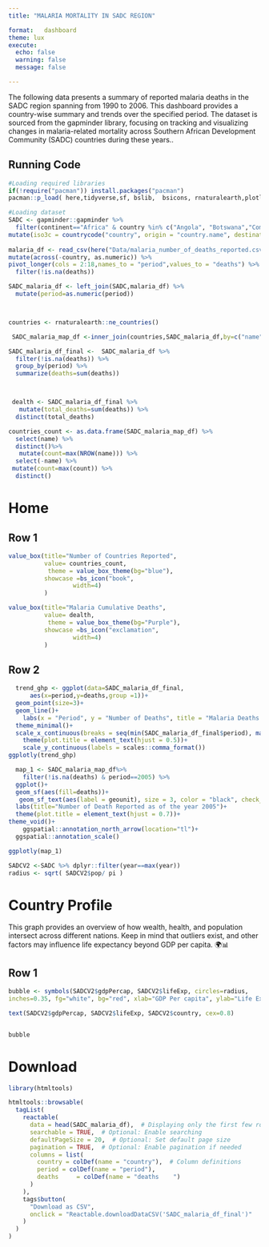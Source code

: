 ```yaml
---
title: "MALARIA MORTALITY IN SADC REGION"

format:   dashboard
theme: lux
execute:
  echo: false
  warning: false
  message: false

---
```


The following data presents a summary of reported malaria deaths in the SADC region spanning from 1990 to 2006. This dashboard provides a country-wise summary and trends over the specified period. The dataset is sourced from the gapminder library, focusing on tracking and visualizing changes in malaria-related mortality across Southern African Development Community (SADC) countries during these years..

## Running Code



```r
#Loading required libraries
if(!require("pacman")) install.packages("pacman")
pacman::p_load( here,tidyverse,sf, bslib,  bsicons, rnaturalearth,plotly, countrycode,htmltools, reactable,janitor)
```



```r
#Loading dataset
SADC <- gapminder::gapminder %>%
  filter(continent=="Africa" & country %in% c("Angola", "Botswana","Comoros", "Congo, Dem. Rep.", "Eswatini", "Lesotho", "Madagascar", "Malawi", "Mauritius", "Mozambique", "Namibia", "Seychelles", "South Africa", "Tanzania", "Zambia" , "Zimbabwe")) %>%
mutate(iso3c = countrycode("country", origin = "country.name", destination = "iso3c")) 
  
malaria_df <- read_csv(here("Data/malaria_number_of_deaths_reported.csv")) %>% 
mutate(across(-country, as.numeric)) %>% 
pivot_longer(cols = 2:18,names_to = "period",values_to = "deaths") %>% 
  filter(!is.na(deaths))

SADC_malaria_df <- left_join(SADC,malaria_df) %>%
  mutate(period=as.numeric(period))



countries <- rnaturalearth::ne_countries()

 SADC_malaria_map_df <-inner_join(countries,SADC_malaria_df,by=c("name"="country")) 

```
```r
SADC_malaria_df_final <-  SADC_malaria_df %>% 
  filter(!is.na(deaths)) %>% 
  group_by(period) %>% 
  summarize(deaths=sum(deaths))



 dealth <- SADC_malaria_df_final %>% 
   mutate(total_deaths=sum(deaths)) %>% 
  distinct(total_deaths)

countries_count <- as.data.frame(SADC_malaria_map_df) %>% 
  select(name) %>% 
  distinct()%>% 
   mutate(count=max(NROW(name))) %>% 
  select(-name) %>% 
 mutate(count=max(count)) %>% 
  distinct()


```
# Home

## Row 1 {height=30%} 

```r
value_box(title="Number of Countries Reported",
          value= countries_count,
           theme = value_box_theme(bg="blue"),
          showcase =bs_icon("book",
                  width=4)
          )

```


```r

value_box(title="Malaria Cumulative Deaths",
          value= dealth,
           theme = value_box_theme(bg="Purple"),
          showcase =bs_icon("exclamation",
                  width=4)
          )

```
## Row 2 {height=70%}

```r
  trend_ghp <- ggplot(data=SADC_malaria_df_final,
      aes(x=period,y=deaths,group =1))+
  geom_point(size=3)+
  geom_line()+
    labs(x = "Period", y = "Number of Deaths", title = "Malaria Deaths Over Time") +
  theme_minimal()+
  scale_x_continuous(breaks = seq(min(SADC_malaria_df_final$period), max(SADC_malaria_df_final$period), by = 4))+
    theme(plot.title = element_text(hjust = 0.5))+
    scale_y_continuous(labels = scales::comma_format())
ggplotly(trend_ghp)

```


```r
  map_1 <- SADC_malaria_map_df%>% 
    filter(!is.na(deaths) & period==2005) %>% 
  ggplot()+
  geom_sf(aes(fill=deaths))+
   geom_sf_text(aes(label = geounit), size = 3, color = "black", check_overlap = TRUE) +
  labs(title="Number of Death Reported as of the year 2005")+
  theme(plot.title = element_text(hjust = 0.7))+
theme_void()+
    ggspatial::annotation_north_arrow(location="tl")+
  ggspatial::annotation_scale()


```

```r
ggplotly(map_1)
```



```r
SADCV2 <-SADC %>% dplyr::filter(year==max(year))
radius <- sqrt( SADCV2$pop/ pi )

```


# Country Profile
This graph provides an overview of how wealth, health, and population intersect across different nations. Keep in mind that outliers exist, and other factors may influence life expectancy beyond GDP per capita. 🌍📊

## Row 1 
```r
bubble <- symbols(SADCV2$gdpPercap, SADCV2$lifeExp, circles=radius,
inches=0.35, fg="white", bg="red", xlab="GDP Per capita", ylab="Life Expectancy")+

text(SADCV2$gdpPercap, SADCV2$lifeExp, SADCV2$country, cex=0.8)


bubble
```
# Download
```r
library(htmltools)

htmltools::browsable(
  tagList(
    reactable(
      data = head(SADC_malaria_df),  # Displaying only the first few rows
      searchable = TRUE,  # Optional: Enable searching
      defaultPageSize = 20,  # Optional: Set default page size
      pagination = TRUE,  # Optional: Enable pagination if needed
      columns = list(
        country = colDef(name = "country"),  # Column definitions
        period = colDef(name = "period"),
        deaths     = colDef(name = "deaths    ")
      )
    ),
    tags$button(
      "Download as CSV",
      onclick = "Reactable.downloadDataCSV('SADC_malaria_df_final')"
    )
  )
)
```

